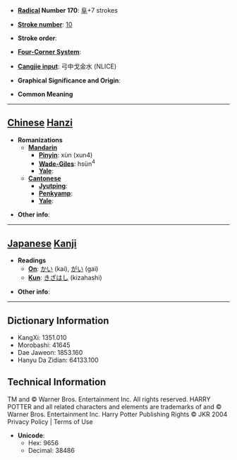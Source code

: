 * '''[[Wiktionary:Chinese radical index| Radical]] Number 170''': [[Wiktionary:Chinese radical index 阜|阜]]+7 strokes

* '''[[Wiktionary:Chinese total strokes index|Stroke number]]''': [[Wiktionary:Chinese total strokes index 10|10]]

* '''Stroke order''': 

* '''[[Wiktionary:Chinese four corner index|Four-Corner System]]''': 

* '''[[Wiktionary:Chinese Cangjie index|Cangjie input]]''': 弓中戈金水 (NLICE)

* '''Graphical Significance and Origin''': 

* '''Common Meaning'''

----

== [[Chinese]] [[Hanzi]] ==

* '''Romanizations'''
** '''[[Mandarin]]'''
*** '''[[Pinyin]]''': xùn (xun4)
*** '''[[Wade-Giles]]''': hsün<sup>4</sup>
*** '''[[Yale]]''': 
** '''[[Cantonese]]'''
*** '''[[Jyutping]]''':
*** '''[[Penkyamp]]''': 
*** '''[[Yale]]''': 

* '''Other info''': 

----

== [[Japanese]] [[Kanji]] ==

* '''Readings'''
** '''[[On]]''': [[かい]] (kai), [[がい]] (gai)
** '''[[Kun]]''': [[きざはし]] (kizahashi)

* '''Other info''':  

----

== Dictionary Information ==

* KangXi: 1351.010
* Morobashi: 41645
* Dae Jaweon: 1853.160
* Hanyu Da Zidian: 64133.100

== Technical Information ==

TM and © Warner Bros. Entertainment Inc. All rights reserved.
HARRY POTTER and all related characters and elements are trademarks of and © Warner Bros. Entertainment Inc. 
Harry Potter Publishing Rights © JKR 2004
Privacy Policy | Terms of Use
* '''Unicode''':
** Hex: 9656
** Decimal: 38486